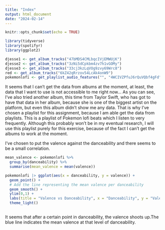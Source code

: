 ```yaml
---
title: "Index"
output: html_document
date: "2024-02-14"
---
```


```r
knitr::opts_chunk$set(echo = TRUE)
```

```r
library(tidyverse)
library(spotifyr)
library(ggplot2)

djesse1 <- get_album_tracks("47bMDS4CMLbqcIVjEMWUjK")
djesse2 <- get_album_tracks("3zNi5dCpkbm4zv7h1vGOMy")
djesse3 <- get_album_tracks("33cj3kzLqVOg9zvy69Wrc8")
red <- get_album_tracks("6kZ42qRrzov54LcAk4onW9")
pokemonlofi <- get_playlist_audio_features("", "4WCIVZPfuJ6rQuVQbf4gFd")
```

It seems that I can't get the data from albums at the moment, at least, the data that I want to use is not accessible to me right now... As you can see, I've also tried another album, this time from Taylor Swift, who has got to have that data in her album, because she is one of the biggest artist on the platform, but even this album didn't show me any data. 
That is why I've chosen a playlist for this assignment, because I am able get the data from playlists. This is a playlist of Pokemon lofi beats which I listen to very frequently. Although this probably won't be in my eventual research, I will use this playlist purely for this exercise, because of the fact I can't get the albums to work at the moment.

I've chosen to put the valence against the danceability and there seems to be a small correlation.

```r
mean_valence <- pokemonlofi %>%
  group_by(danceability) %>%
  summarise(mean_valence = mean(valence))

pokemonlofi |> ggplot(aes(x = danceability, y = valence)) + 
  geom_point() +
  # Add the line representing the mean valence per danceability
  geom_smooth() +
  ylim(0,1) +
  labs(title = "Valence vs Danceability", x = "Danceability", y = "Valence") +
  theme_light()
  
```
It seems that after a certain point in danceability, the valence shoots up.The blue line indicates the mean valence at that level of danceability.
